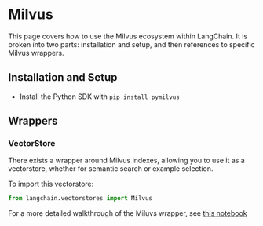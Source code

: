 # Milvus

This page covers how to use the Milvus ecosystem within LangChain.
It is broken into two parts: installation and setup, and then references to specific Milvus wrappers.

## Installation and Setup
- Install the Python SDK with `pip install pymilvus`
## Wrappers

### VectorStore

There exists a wrapper around Milvus indexes, allowing you to use it as a vectorstore,
whether for semantic search or example selection.

To import this vectorstore:
```python
from langchain.vectorstores import Milvus
```

For a more detailed walkthrough of the Miluvs wrapper, see [this notebook](/docs/modules/data_io/vectorstores/integrations/milvus.html)
